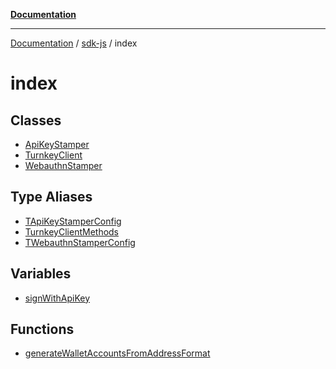 [**Documentation**](../../README.mdx)

***

[Documentation](../../modules.mdx) / [sdk-js](../README.mdx) / index

# index

## Classes

- [ApiKeyStamper](ApiKeyStamper/README.mdx)
- [TurnkeyClient](TurnkeyClient/README.mdx)
- [WebauthnStamper](WebauthnStamper/README.mdx)

## Type Aliases

- [TApiKeyStamperConfig](TApiKeyStamperConfig/README.mdx)
- [TurnkeyClientMethods](TurnkeyClientMethods/README.mdx)
- [TWebauthnStamperConfig](TWebauthnStamperConfig/README.mdx)

## Variables

- [signWithApiKey](signWithApiKey/README.mdx)

## Functions

- [generateWalletAccountsFromAddressFormat](generateWalletAccountsFromAddressFormat/README.mdx)
